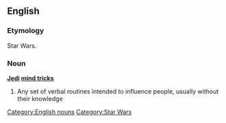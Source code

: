 ==English==
===Etymology===
Star Wars.

===Noun===
'''[[Jedi]] [[mind trick]]s'''
# Any set of verbal routines intended to influence people, usually without their knowledge

[[Category:English nouns]]
[[Category:Star Wars]]